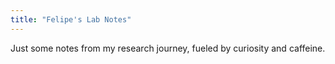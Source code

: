```yaml
---
title: "Felipe's Lab Notes"
---
```


Just some notes from my research journey, fueled by curiosity and caffeine.
